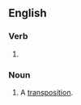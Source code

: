 ==English==

===Verb===
{{head|en|present participle}}

# {{present participle of|transpose|lang=en|nocat=1}}

===Noun===
{{en-noun}}

# A [[transposition]].